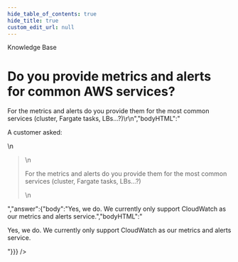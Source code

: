 ```yaml
---
hide_table_of_contents: true
hide_title: true
custom_edit_url: null
---
```



<head>
  <link rel="canonical" href="https://github.com/gruntwork-io/knowledge-base/discussions/52" />
</head>

<CenterLayout>
<span className="searchCategory">Knowledge Base</span>
<h1>Do you provide metrics and alerts for common AWS services?</h1>
<GitHub discussion={{"id":"D_kwDOF8slf84AOB0Q","number":52,"author":{"login":"zackproser"},"title":"Do you provide metrics and alerts for common AWS services?","body":"A customer asked: \r\n> For the metrics and alerts do you provide them for the most common services (cluster, Fargate tasks, LBs...?)\r\n","bodyHTML":"<p dir=\"auto\">A customer asked:</p>\n<blockquote>\n<p dir=\"auto\">For the metrics and alerts do you provide them for the most common services (cluster, Fargate tasks, LBs...?)</p>\n</blockquote>","answer":{"body":"Yes, we do. We currently only support CloudWatch as our metrics and alerts service.","bodyHTML":"<p dir=\"auto\">Yes, we do. We currently only support CloudWatch as our metrics and alerts service.</p>"}}} />

</CenterLayout>
  

<!-- ##DOCS-SOURCER-START
{
  "sourcePlugin": "github-discussions",
  "hash": "f3961a02937d01652e89707444d5963e"
}
##DOCS-SOURCER-END -->

